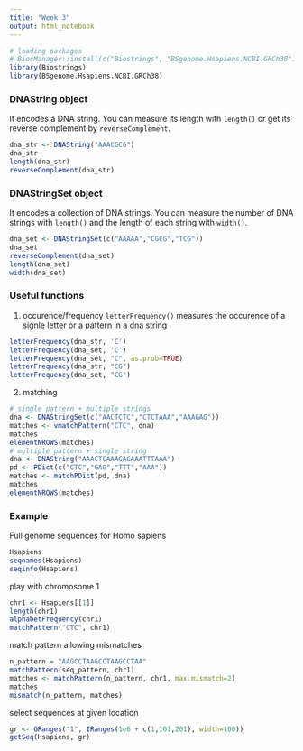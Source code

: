 ```yaml
---
title: "Week 3"
output: html_notebook
---
```

```r
# loading packages
# BiocManager::install(c("Biostrings", "BSgenome.Hsapiens.NCBI.GRCh38"))
library(Biostrings)
library(BSgenome.Hsapiens.NCBI.GRCh38)
```

### DNAString object
It encodes a DNA string. You can measure its length with `length()` or get its reverse complement by `reverseComplement`.
```r
dna_str <- DNAString("AAACGCG")
dna_str
length(dna_str)
reverseComplement(dna_str)
```

### DNAStringSet object
It encodes a collection of DNA strings. You can measure the number of DNA strings with `length()` and the length of each string with `width()`.
```r
dna_set <- DNAStringSet(c("AAAAA","CGCG","TCG"))
dna_set
reverseComplement(dna_set)
length(dna_set)
width(dna_set)
```

### Useful functions
1. occurence/frequency
`letterFrequency()` measures the occurence of a signle letter or a pattern in a dna string
```r
letterFrequency(dna_str, 'C')
letterFrequency(dna_set, 'C')
letterFrequency(dna_set, "C", as.prob=TRUE)
letterFrequency(dna_str, "CG")
letterFrequency(dna_set, "CG")
```
2. matching
```r
# single pattern + multiple strings
dna <- DNAStringSet(c("AACTCTC","CTCTAAA","AAAGAG"))
matches <- vmatchPattern("CTC", dna)
matches
elementNROWS(matches)
# multiple pattern + single string
dna <- DNAString("AAACTCAAAGAGAAATTTAAA")
pd <- PDict(c("CTC","GAG","TTT","AAA"))
matches <- matchPDict(pd, dna)
matches
elementNROWS(matches)
```

### Example
Full genome sequences for Homo sapiens
```r
Hsapiens
seqnames(Hsapiens)
seqinfo(Hsapiens)
```
play with chromosome 1
```r
chr1 <- Hsapiens[[1]]
length(chr1)
alphabetFrequency(chr1)
matchPattern("CTC", chr1)
```
match pattern allowing mismatches
```r
n_pattern = "AAGCCTAAGCCTAAGCCTAA"
matchPattern(seq_pattern, chr1)
matches <- matchPattern(n_pattern, chr1, max.mismatch=2)
matches
mismatch(n_pattern, matches)
```
select sequences at given location
```r
gr <- GRanges("1", IRanges(1e6 + c(1,101,201), width=100))
getSeq(Hsapiens, gr)
```
